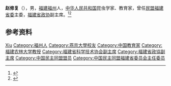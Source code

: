 '''赵修复'''（{{bd|1917年|5月|2001年|5月|}}），男，[[福建|福建]][[福州|福州]]人，[[中华人民共和国|中华人民共和国]]昆虫学家、教育家，曾任[[民盟福建省委|民盟福建省委]]主委，[[福建省政协|福建省政协]]副主席。<ref>{{Cite book|title=中华人民共和国职官志|author=何虎生, 李耀东, 向常福主编|publisher=中国社会出版社|year=2003|isbn=9787800883934|location=北京|pages=}}</ref><ref>{{Cite web|title=追忆丨纪念赵修复教授百年诞辰|url=https://www.fafu.edu.cn/2017/0513/c132a24911/page.htm|accessdate=2020-09-25|work=福建农林大学}}</ref>

== 参考资料 ==
{{reflist}}

{{中国人物小作品}}

{{Authority control}}
{{DEFAULTSORT:Zhao赵}}
[[Category:赵姓|Xiu]]
[[Category:福州人|Category:福州人]]
[[Category:燕京大學校友|Category:燕京大學校友]]
[[Category:中国教育家|Category:中国教育家]]
[[Category:福建农林大学教授|Category:福建农林大学教授]]
[[Category:福建省科学技术协会副主席|Category:福建省科学技术协会副主席]]
[[Category:福建省政協副主席|Category:福建省政協副主席]]
[[Category:中国民主同盟盟员|Category:中国民主同盟盟员]]
[[Category:中国民主同盟福建省委员会主任委员|Category:中国民主同盟福建省委员会主任委员]]